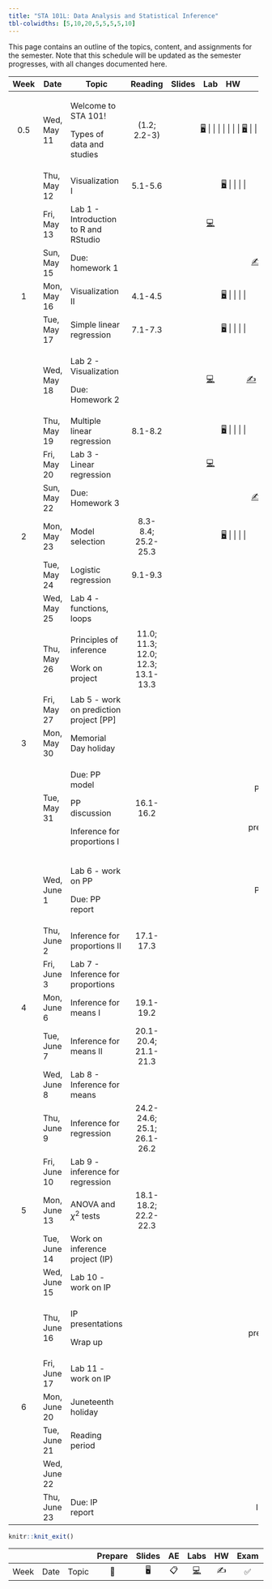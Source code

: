 ```yaml
---
title: "STA 101L: Data Analysis and Statistical Inference"
tbl-colwidths: [5,10,20,5,5,5,5,10]
---
```


This page contains an outline of the topics, content, and assignments for the semester. Note that this schedule will be updated as the semester progresses, with all changes documented here.

::: column-screen-inset-right
+------+--------------+-------------------------------------------+-----------------------------------+--------------------------------------------------------------------------+--------------------------------------------------------------------------------------------------------------------------------------------------+---------------------+-----------------+
| Week | Date         | Topic                                     | Reading                           | Slides                                                                   | Lab                                                                                                                                              | HW                  | Project         |
+:====:+==============+===========================================+:=================================:+:========================================================================:+:================================================================================================================================================:+:===================:+:===============:+
| 0.5  | Wed, May 11  | Welcome to STA 101!                       | (1.2; 2.2-3)                      | [🖥️](/slides/lec-1.html "Lecture slides"){aria-label="Lecture 1 slides"} |                                                                                                                                                  |                     |                 |
|      |              |                                           |                                   |                                                                          |                                                                                                                                                  |                     |                 |
|      |              | Types of data and studies                 |                                   | [🖥️](/slides/lec-2.html "Lecture slides"){aria-label="Lecture 2 slides"} |                                                                                                                                                  |                     |                 |
+------+--------------+-------------------------------------------+-----------------------------------+--------------------------------------------------------------------------+--------------------------------------------------------------------------------------------------------------------------------------------------+---------------------+-----------------+
|      | Thu, May 12  | Visualization I                           | 5.1-5.6                           | [🖥️](/slides/lec-3.html "Lecture slides"){aria-label="Lecture 3 slides"} |                                                                                                                                                  |                     |                 |
+------+--------------+-------------------------------------------+-----------------------------------+--------------------------------------------------------------------------+--------------------------------------------------------------------------------------------------------------------------------------------------+---------------------+-----------------+
|      | Fri, May 13  | Lab 1 - Introduction to R and RStudio     |                                   |                                                                          | [💻](https://openintro.shinyapps.io/ims-01-data-01/ "Lab instructions"){aria-label="Lab 1 instructions"}                                         |                     |                 |
+------+--------------+-------------------------------------------+-----------------------------------+--------------------------------------------------------------------------+--------------------------------------------------------------------------------------------------------------------------------------------------+---------------------+-----------------+
|      | Sun, May 15  | Due: homework 1                           |                                   |                                                                          |                                                                                                                                                  | [✍️](/hw/hw-1.html) |                 |
+------+--------------+-------------------------------------------+-----------------------------------+--------------------------------------------------------------------------+--------------------------------------------------------------------------------------------------------------------------------------------------+---------------------+-----------------+
| 1    | Mon, May 16  | Visualization II                          | 4.1-4.5                           | [🖥️](/slides/lec-3.html "Lecture slides"){aria-label="Lecture 3 slides"} |                                                                                                                                                  |                     |                 |
+------+--------------+-------------------------------------------+-----------------------------------+--------------------------------------------------------------------------+--------------------------------------------------------------------------------------------------------------------------------------------------+---------------------+-----------------+
|      | Tue, May 17  | Simple linear regression                  | 7.1-7.3                           | [🖥️](/slides/lec-4.html "Lecture slides"){aria-label="Lecture 4 slides"} |                                                                                                                                                  |                     |                 |
+------+--------------+-------------------------------------------+-----------------------------------+--------------------------------------------------------------------------+--------------------------------------------------------------------------------------------------------------------------------------------------+---------------------+-----------------+
|      | Wed, May 18  | Lab 2 - Visualization                     |                                   |                                                                          | [💻](http://openintrostat.github.io/oilabs-tidy/02_intro_to_data/intro_to_data.html "Lab instructions"){aria-label="Lab 1 instructions"}         | [✍️](/hw/hw-2.html) |                 |
|      |              |                                           |                                   |                                                                          |                                                                                                                                                  |                     |                 |
|      |              | Due: Homework 2                           |                                   |                                                                          |                                                                                                                                                  |                     |                 |
+------+--------------+-------------------------------------------+-----------------------------------+--------------------------------------------------------------------------+--------------------------------------------------------------------------------------------------------------------------------------------------+---------------------+-----------------+
|      | Thu, May 19  | Multiple linear regression                | 8.1-8.2                           | [🖥️](/slides/lec-5.html "Lecture slides"){aria-label="Lecture 4 slides"} |                                                                                                                                                  |                     |                 |
+------+--------------+-------------------------------------------+-----------------------------------+--------------------------------------------------------------------------+--------------------------------------------------------------------------------------------------------------------------------------------------+---------------------+-----------------+
|      | Fri, May 20  | Lab 3 - Linear regression                 |                                   |                                                                          | [💻](http://openintrostat.github.io/oilabs-tidy/08_simple_regression/simple_regression.html "Lab instructions"){aria-label="Lab 1 instructions"} |                     |                 |
+------+--------------+-------------------------------------------+-----------------------------------+--------------------------------------------------------------------------+--------------------------------------------------------------------------------------------------------------------------------------------------+---------------------+-----------------+
|      | Sun, May 22  | Due: Homework 3                           |                                   |                                                                          |                                                                                                                                                  | [✍️](/hw/hw-3.html) |                 |
+------+--------------+-------------------------------------------+-----------------------------------+--------------------------------------------------------------------------+--------------------------------------------------------------------------------------------------------------------------------------------------+---------------------+-----------------+
| 2    | Mon, May 23  | Model selection                           | 8.3-8.4; 25.2-25.3                | [🖥️](/slides/lec-6.html "Lecture slides"){aria-label="Lecture 4 slides"} |                                                                                                                                                  |                     |                 |
+------+--------------+-------------------------------------------+-----------------------------------+--------------------------------------------------------------------------+--------------------------------------------------------------------------------------------------------------------------------------------------+---------------------+-----------------+
|      | Tue, May 24  | Logistic regression                       | 9.1-9.3                           |                                                                          |                                                                                                                                                  |                     |                 |
+------+--------------+-------------------------------------------+-----------------------------------+--------------------------------------------------------------------------+--------------------------------------------------------------------------------------------------------------------------------------------------+---------------------+-----------------+
|      | Wed, May 25  | Lab 4 - functions, loops                  |                                   |                                                                          |                                                                                                                                                  |                     |                 |
+------+--------------+-------------------------------------------+-----------------------------------+--------------------------------------------------------------------------+--------------------------------------------------------------------------------------------------------------------------------------------------+---------------------+-----------------+
|      | Thu, May 26  | Principles of inference                   | 11.0; 11.3; 12.0; 12.3; 13.1-13.3 |                                                                          |                                                                                                                                                  |                     |                 |
|      |              |                                           |                                   |                                                                          |                                                                                                                                                  |                     |                 |
|      |              | Work on project                           |                                   |                                                                          |                                                                                                                                                  |                     |                 |
+------+--------------+-------------------------------------------+-----------------------------------+--------------------------------------------------------------------------+--------------------------------------------------------------------------------------------------------------------------------------------------+---------------------+-----------------+
|      | Fri, May 27  | Lab 5 - work on prediction project \[PP\] |                                   |                                                                          |                                                                                                                                                  |                     |                 |
+------+--------------+-------------------------------------------+-----------------------------------+--------------------------------------------------------------------------+--------------------------------------------------------------------------------------------------------------------------------------------------+---------------------+-----------------+
| 3    | Mon, May 30  | Memorial Day holiday                      |                                   |                                                                          |                                                                                                                                                  |                     |                 |
+------+--------------+-------------------------------------------+-----------------------------------+--------------------------------------------------------------------------+--------------------------------------------------------------------------------------------------------------------------------------------------+---------------------+-----------------+
|      | Tue, May 31  | Due: PP model                             | 16.1-16.2                         |                                                                          |                                                                                                                                                  |                     | PP model (9am)  |
|      |              |                                           |                                   |                                                                          |                                                                                                                                                  |                     |                 |
|      |              | PP discussion                             |                                   |                                                                          |                                                                                                                                                  |                     | PP presentation |
|      |              |                                           |                                   |                                                                          |                                                                                                                                                  |                     |                 |
|      |              | Inference for proportions I               |                                   |                                                                          |                                                                                                                                                  |                     |                 |
+------+--------------+-------------------------------------------+-----------------------------------+--------------------------------------------------------------------------+--------------------------------------------------------------------------------------------------------------------------------------------------+---------------------+-----------------+
|      | Wed, June 1  | Lab 6 - work on PP                        |                                   |                                                                          |                                                                                                                                                  |                     | PP report       |
|      |              |                                           |                                   |                                                                          |                                                                                                                                                  |                     |                 |
|      |              | Due: PP report                            |                                   |                                                                          |                                                                                                                                                  |                     |                 |
+------+--------------+-------------------------------------------+-----------------------------------+--------------------------------------------------------------------------+--------------------------------------------------------------------------------------------------------------------------------------------------+---------------------+-----------------+
|      | Thu, June 2  | Inference for proportions II              | 17.1-17.3                         |                                                                          |                                                                                                                                                  |                     |                 |
+------+--------------+-------------------------------------------+-----------------------------------+--------------------------------------------------------------------------+--------------------------------------------------------------------------------------------------------------------------------------------------+---------------------+-----------------+
|      | Fri, June 3  | Lab 7 - Inference for proportions         |                                   |                                                                          |                                                                                                                                                  |                     |                 |
+------+--------------+-------------------------------------------+-----------------------------------+--------------------------------------------------------------------------+--------------------------------------------------------------------------------------------------------------------------------------------------+---------------------+-----------------+
| 4    | Mon, June 6  | Inference for means I                     | 19.1-19.2                         |                                                                          |                                                                                                                                                  |                     |                 |
+------+--------------+-------------------------------------------+-----------------------------------+--------------------------------------------------------------------------+--------------------------------------------------------------------------------------------------------------------------------------------------+---------------------+-----------------+
|      | Tue, June 7  | Inference for means II                    | 20.1-20.4; 21.1-21.3              |                                                                          |                                                                                                                                                  |                     |                 |
+------+--------------+-------------------------------------------+-----------------------------------+--------------------------------------------------------------------------+--------------------------------------------------------------------------------------------------------------------------------------------------+---------------------+-----------------+
|      | Wed, June 8  | Lab 8 - Inference for means               |                                   |                                                                          |                                                                                                                                                  |                     |                 |
+------+--------------+-------------------------------------------+-----------------------------------+--------------------------------------------------------------------------+--------------------------------------------------------------------------------------------------------------------------------------------------+---------------------+-----------------+
|      | Thu, June 9  | Inference for regression                  | 24.2-24.6; 25.1; 26.1-26.2        |                                                                          |                                                                                                                                                  |                     |                 |
+------+--------------+-------------------------------------------+-----------------------------------+--------------------------------------------------------------------------+--------------------------------------------------------------------------------------------------------------------------------------------------+---------------------+-----------------+
|      | Fri, June 10 | Lab 9 - inference for regression          |                                   |                                                                          |                                                                                                                                                  |                     |                 |
+------+--------------+-------------------------------------------+-----------------------------------+--------------------------------------------------------------------------+--------------------------------------------------------------------------------------------------------------------------------------------------+---------------------+-----------------+
| 5    | Mon, June 13 | ANOVA and $\chi^2$ tests                  | 18.1-18.2; 22.2-22.3              |                                                                          |                                                                                                                                                  |                     |                 |
+------+--------------+-------------------------------------------+-----------------------------------+--------------------------------------------------------------------------+--------------------------------------------------------------------------------------------------------------------------------------------------+---------------------+-----------------+
|      | Tue, June 14 | Work on inference project (IP)            |                                   |                                                                          |                                                                                                                                                  |                     |                 |
+------+--------------+-------------------------------------------+-----------------------------------+--------------------------------------------------------------------------+--------------------------------------------------------------------------------------------------------------------------------------------------+---------------------+-----------------+
|      | Wed, June 15 | Lab 10 - work on IP                       |                                   |                                                                          |                                                                                                                                                  |                     |                 |
+------+--------------+-------------------------------------------+-----------------------------------+--------------------------------------------------------------------------+--------------------------------------------------------------------------------------------------------------------------------------------------+---------------------+-----------------+
|      | Thu, June 16 | IP presentations                          |                                   |                                                                          |                                                                                                                                                  |                     | IP presentation |
|      |              |                                           |                                   |                                                                          |                                                                                                                                                  |                     |                 |
|      |              | Wrap up                                   |                                   |                                                                          |                                                                                                                                                  |                     |                 |
+------+--------------+-------------------------------------------+-----------------------------------+--------------------------------------------------------------------------+--------------------------------------------------------------------------------------------------------------------------------------------------+---------------------+-----------------+
|      | Fri, June 17 | Lab 11 - work on IP                       |                                   |                                                                          |                                                                                                                                                  |                     |                 |
+------+--------------+-------------------------------------------+-----------------------------------+--------------------------------------------------------------------------+--------------------------------------------------------------------------------------------------------------------------------------------------+---------------------+-----------------+
| 6    | Mon, June 20 | Juneteenth holiday                        |                                   |                                                                          |                                                                                                                                                  |                     |                 |
+------+--------------+-------------------------------------------+-----------------------------------+--------------------------------------------------------------------------+--------------------------------------------------------------------------------------------------------------------------------------------------+---------------------+-----------------+
|      | Tue, June 21 | Reading period                            |                                   |                                                                          |                                                                                                                                                  |                     |                 |
+------+--------------+-------------------------------------------+-----------------------------------+--------------------------------------------------------------------------+--------------------------------------------------------------------------------------------------------------------------------------------------+---------------------+-----------------+
|      | Wed, June 22 |                                           |                                   |                                                                          |                                                                                                                                                  |                     |                 |
+------+--------------+-------------------------------------------+-----------------------------------+--------------------------------------------------------------------------+--------------------------------------------------------------------------------------------------------------------------------------------------+---------------------+-----------------+
|      | Thu, June 23 | Due: IP report                            |                                   |                                                                          |                                                                                                                                                  |                     | IP report       |
+------+--------------+-------------------------------------------+-----------------------------------+--------------------------------------------------------------------------+--------------------------------------------------------------------------------------------------------------------------------------------------+---------------------+-----------------+
:::

```r
knitr::knit_exit()
```

|      |      |       | Prepare | Slides | AE  |                                                    Labs                                                    | HW  | Exam | Project |
|-----|-----|-----|:---:|:---:|:---:|:---------------------------:|:---:|:---:|:---:|
| Week | Date | Topic |   📖    |   🖥️   | 📋  | [💻](https://sakai.duke.edu/samigo-app/servlet/Login?id=6fa7ebf3-01af-42a6-91ba-3e813d3901221641094171786) | ✍️  |  ✅  |   📂    |
